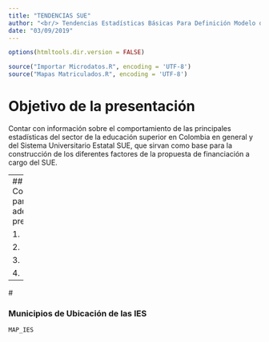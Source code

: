 ```yaml
---
title: "TENDENCIAS SUE"
author: "<br/> Tendencias Estadísticas Básicas Para Definición Modelo de Financiación SUE <br/> <br/> <br/> <br/> Grupo G4 <br/> <br/> Universidad Nacional de Colombia <br/> Universidad de Antioquia <br/> Universidad del Valle <br/> Universidad Industrial de Santander"
date: "03/09/2019"
---
```


```r
options(htmltools.dir.version = FALSE)
```

```r

source("Importar Microdatos.R", encoding = 'UTF-8')
source("Mapas Matriculados.R", encoding = 'UTF-8')

```
# Objetivo de la presentación

Contar con información sobre el comportamiento de las principales estadísticas del sector de la educación superior en Colombia en general y del Sistema Universitario Estatal SUE, que sirvan como base para la construcción de los diferentes factores de la propuesta de financiación a cargo del SUE.  

---
## Consideraciones para el uso adecuado de la presentación

  1.	<p style="font-size:100%;"> Dar click en la letra H para desplegar las distintas opciones de navegación que ofrece la presentación.</p>
  
  2.	<p style="font-size:100%;"> Dar click en la tecla Esc para salir del modo "Pantalla Completa"</p>
  
  3.	<p style="font-size:100%;"> La opción “Pantalla Completa” presenta problemas en los dispositivos móviles Ipad e Iphone de Apple.</p>
  
  4.	<p style="font-size:100%;"> Buena parte de los gráficos contenidos en las distintas diapositivas pueden ser “manipulados” al hacer click en las distintas opciones/etiquetas que los acompañan.</p>
  
---

# <h3> Municipios de Ubicación de las IES </h3>

```r

MAP_IES

```

